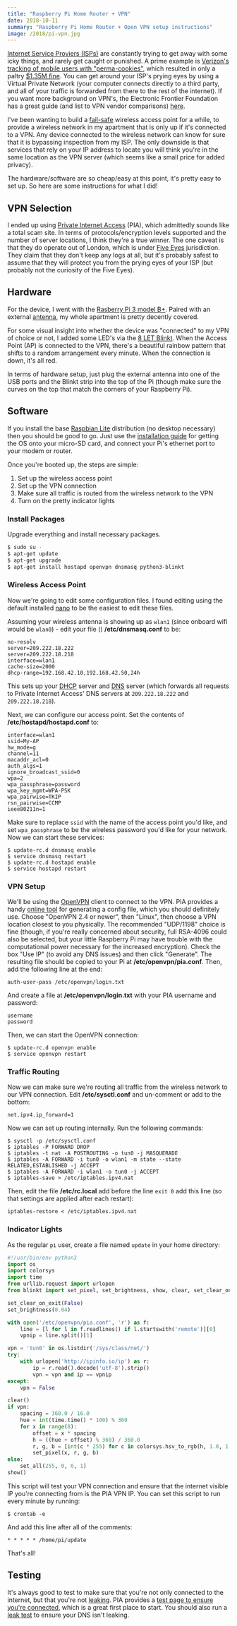 ```yaml
---
title: "Raspberry Pi Home Router + VPN"
date: 2018-10-11
summary: "Raspberry Pi Home Router + Open VPN setup instructions"
image: /2018/pi-vpn.jpg
---
```


[Internet Service Proviers (ISPs)](https://www.eff.org/free-speech-weak-link/isp) are constantly trying to get away with some icky things, and rarely get caught or punished.  A prime example is [Verizon's tracking of mobile users with "perma-cookies"](https://www.eff.org/deeplinks/2014/11/verizon-x-uidh), which resulted in only a paltry [$1.35M fine](https://www.theverge.com/2016/3/7/11173010/verizon-supercookie-fine-1-3-million-fcc).  You can get around your ISP's prying eyes by using a Virtual Private Network (your computer connects directly to a third party, and all of your traffic is forwarded from there to the rest of the internet).  If you want more background on VPN's, the Electronic Frontier Foundation has a great guide (and list to VPN vendor comparisons) [here](https://ssd.eff.org/en/module/choosing-vpn-thats-right-you).

I've been wanting to build a [fail-safe](https://en.wikipedia.org/wiki/Fail-safe) wireless access point for a while, to provide a wireless network in my apartment that is only up if it's connected to a VPN.  Any device connected to the wireless network can know for sure that it is bypassing inspection from my ISP.  The only downside is that services that rely on your IP address to locate you will think you're in the same location as the VPN server (which seems like a small price for added privacy).

The hardware/software are so cheap/easy at this point, it's pretty easy to set up.  So here are some instructions for what I did!

## VPN Selection
I ended up using [Private Internet Access](https://www.privateinternetaccess.com/) (PIA), which admittedly sounds like a total scam site.  In terms of protocols/encryption levels supported and the number of server locations, I think they're a true winner.  The one caveat is that they do operate out of London, which is under [Five Eyes](https://en.wikipedia.org/wiki/Five_Eyes) jurisdiction.  They claim that they don't keep any logs at all, but it's probably safest to assume that they will protect you from the prying eyes of your ISP (but probably not the curiosity of the Five Eyes).

## Hardware
For the device, I went with the [Rasberry Pi 3 model B+](https://www.raspberrypi.org/products/raspberry-pi-3-model-b-plus/).  Paired with an external [antenna](https://www.adafruit.com/product/1030), my whole apartment is pretty decently covered.

For some visual insight into whether the device was "connected" to my VPN of choice or not, I added some LED's via the [8 LET Blinkt](https://shop.pimoroni.com/products/blinkt).  When the Access Point (AP) is connected to the VPN, there's a beautiful rainbow pattern that shifts to a random arrangement every minute.  When the connection is down, it's all red.

In terms of hardware setup, just plug the external antenna into one of the USB ports and the Blinkt strip into the top of the Pi (though make sure the curves on the top that match the corners of your Raspberry Pi).

## Software
If you install the base [Raspbian Lite](https://www.raspberrypi.org/downloads/raspbian/) distribution (no desktop necessary) then you should be good to go.  Just use the [installation guide](https://www.raspberrypi.org/documentation/installation/installing-images/README.md) for getting the OS onto your micro-SD card, and connect your Pi's ethernet port to your modem or router.

Once you're booted up, the steps are simple:
1. Set up the wireless access point
2. Set up the VPN connection
3. Make sure all traffic is routed from the wireless network to the VPN
4. Turn on the pretty indicator lights

### Install Packages
Upgrade everything and install necessary packages.

```bash
$ sudo su -
$ apt-get update
$ apt-get upgrade
$ apt-get install hostapd openvpn dnsmasq python3-blinkt
```

### Wireless Access Point
Now we're going to edit some configuration files.  I found editing using the default installed [nano](https://www.nano-editor.org/dist/v3/nano.html) to be the easiest to edit these files.

Assuming your wireless antenna is showing up as `wlan1` (since onboard wifi would be `wlan0`) - edit your file () **/etc/dnsmasq.conf** to be:

```
no-resolv
server=209.222.18.222
server=209.222.18.218
interface=wlan1
cache-size=2000
dhcp-range=192.168.42.10,192.168.42.50,24h
```

This sets up your [DHCP](https://en.wikipedia.org/wiki/Dynamic_Host_Configuration_Protocol) server and [DNS](https://en.wikipedia.org/wiki/Domain_Name_System) server (which forwards all requests to Private Internet Access' DNS servers at `209.222.18.222` and `209.222.18.218`).

Next, we can configure our access point.  Set the contents of **/etc/hostapd/hostapd.conf** to:

```
interface=wlan1
ssid=My-AP
hw_mode=g
channel=11
macaddr_acl=0
auth_algs=1
ignore_broadcast_ssid=0
wpa=2
wpa_passphrase=password
wpa_key_mgmt=WPA-PSK
wpa_pairwise=TKIP
rsn_pairwise=CCMP
ieee80211n=1
```

Make sure to replace `ssid` with the name of the access point you'd like, and set `wpa_passphrase` to be the wireless password you'd like for your network.  Now we can start these services:

```shell
$ update-rc.d dnsmasq enable
$ service dnsmasq restart
$ update-rc.d hostapd enable
$ service hostapd restart
```


### VPN Setup
We'll be using the [OpenVPN](https://openvpn.net/) client to connect to the VPN.  PIA provides a handy [online tool](https://payments.privateinternetaccess.com/pages/ovpn-config-generator) for generating a config file, which you should definitely use.  Choose "OpenVPN 2.4 or newer", then "Linux", then choose a VPN location closest to you physically.  The recommended "UDP/1198" choice is fine (though, if you're really concerned about security, full RSA-4096 could also be selected, but your little Raspberry Pi may have trouble with the computational power necessary for the increased encryption).  Check the box "Use IP" (to avoid any DNS issues) and then click "Generate".  The resulting file should be copied to your Pi at **/etc/openvpn/pia.conf**.  Then, add the following line at the end:

```
auth-user-pass /etc/openvpn/login.txt
```

And create a file at **/etc/openvpn/login.txt** with your PIA username and password:

```
username
password
```

Then, we can start the OpenVPN connection:

```shell
$ update-rc.d openvpn enable
$ service openvpn restart
```

### Traffic Routing
Now we can make sure we're routing all traffic from the wireless network to our VPN connection.  Edit **/etc/sysctl.conf** and un-comment or add to the bottom:

```
net.ipv4.ip_forward=1
```

Now we can set up routing internally.  Run the following commands:

```shell
$ sysctl -p /etc/sysctl.conf
$ iptables -P FORWARD DROP
$ iptables -t nat -A POSTROUTING -o tun0 -j MASQUERADE
$ iptables -A FORWARD -i tun0 -o wlan1 -m state --state RELATED,ESTABLISHED -j ACCEPT
$ iptables -A FORWARD -i wlan1 -o tun0 -j ACCEPT
$ iptables-save > /etc/iptables.ipv4.nat
```

Then, edit the file **/etc/rc.local** add before the line `exit 0` add this line (so that settings are applied after each restart):

```
iptables-restore < /etc/iptables.ipv4.nat
```

### Indicator Lights
As the regular `pi` user, create a file named `update` in your home directory:

```python
#!/usr/bin/env python3
import os
import colorsys
import time
from urllib.request import urlopen
from blinkt import set_pixel, set_brightness, show, clear, set_clear_on_exit, set_all

set_clear_on_exit(False)
set_brightness(0.04)

with open('/etc/openvpn/pia.conf', 'r') as f:
    line = [l for l in f.readlines() if l.startswith('remote')][0]
    vpnip = line.split()[1]

vpn = 'tun0' in os.listdir('/sys/class/net/')
try:
    with urlopen('http://ipinfo.io/ip') as r:
        ip = r.read().decode('utf-8').strip()
        vpn = vpn and ip == vpnip
except:
    vpn = False

clear()
if vpn:
    spacing = 360.0 / 16.0
    hue = int(time.time() * 100) % 360
    for x in range(8):
        offset = x * spacing
        h = ((hue + offset) % 360) / 360.0
        r, g, b = [int(c * 255) for c in colorsys.hsv_to_rgb(h, 1.0, 1.0)]
        set_pixel(x, r, g, b)
else:
    set_all(255, 0, 0, 1)
show()
```

This script will test your VPN connection and ensure that the internet visible IP you're connecting from is the PIA VPN IP.  You can set this script to run every minute by running:

```shell
$ crontab -e
````

And add this line after all of the comments:

```
* * * * * /home/pi/update
```

That's all!

## Testing
It's always good to test to make sure that you're not only connected to the internet, but that you're not [leaking](https://en.wikipedia.org/wiki/DNS_leak).  PIA provides a [test page to ensure you're connected](https://www.privateinternetaccess.com/pages/whats-my-ip/), which is a great first place to start.  You should also run a [leak test](http://dnsleak.com/) to ensure your DNS isn't leaking.
